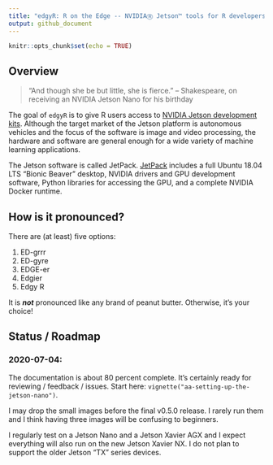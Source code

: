 ```yaml
---
title: "edgyR: R on the Edge -- NVIDIAⓇ Jetson™ tools for R developers"
output: github_document
---
```


```r
knitr::opts_chunk$set(echo = TRUE)
```

## Overview

> "And though she be but little, she is fierce."
> -- Shakespeare, on receiving an NVIDIA Jetson Nano for his birthday

The goal of `edgyR` is to give R users access to
[NVIDIA Jetson development kits](https://developer.nvidia.com/embedded/develop/hardware). Although the
target market of the Jetson platform is autonomous vehicles and the focus of
the software is image and video processing, the hardware and software are
general enough for a wide variety of machine learning applications.

The Jetson software is called JetPack.
[JetPack](https://developer.nvidia.com/embedded/jetpack) includes a full
Ubuntu 18.04 LTS "Bionic Beaver" desktop, NVIDIA drivers and GPU development
software, Python libraries for accessing the GPU, and a complete NVIDIA Docker
runtime.

## How is it pronounced?

There are (at least) five options:

1. ED-grrr
2. ED-gyre
3. EDGE-er
4. Edgier
5. Edgy R

It is ***not*** pronounced like any brand of peanut butter. Otherwise, it's
your choice!

## Status / Roadmap

### 2020-07-04:

The documentation is about 80 percent complete. It's certainly ready for
reviewing / feedback / issues. Start here:
`vignette("aa-setting-up-the-jetson-nano")`.

I may drop the small images before the final v0.5.0 release. I rarely run them
and I think having three images will be confusing to beginners.

I regularly test on a Jetson Nano and a Jetson Xavier AGX and I expect
everything will also run on the new Jetson Xavier NX. I do not plan to support
the older Jetson "TX" series devices.
